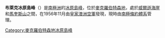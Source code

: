 {{expand|time=2014-01-02T16:51:58+00:00}}
{{unreferenced|time=2014-01-02T16:51:58+00:00}}
{{Coord|74|10|S|66|40|E|source:GNIS|display=title}}

'''布萊克冰原島峰'''（{{lang-en|Blake Nunataks}}）是[[南極洲|南極洲]]的[[冰原島峰|冰原島峰]]，位於[[麥克羅伯特森地|麥克羅伯特森地]]，處於[[威爾遜海崖|威爾遜海崖]]和[[馬奎斯山|馬奎斯山]]之間，在1956年11月由[[皇家澳洲空軍|皇家澳洲空軍]]發現，現時由[[南極條約體系|南極條約體系]]管理。

{{DEFAULTSORT:Blake Nunataks}}
[[Category:麥克羅伯特森地冰原島峰|Category:麥克羅伯特森地冰原島峰]]


{{MacRobertsonLand-geo-stub}}